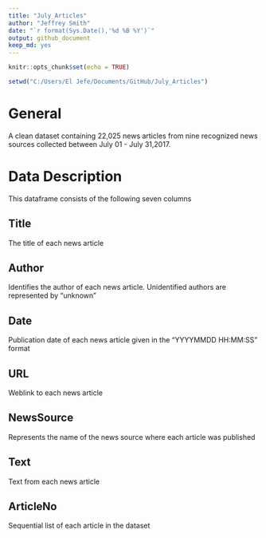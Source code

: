 ```yaml
---
title: "July_Articles"
author: "Jeffrey Smith"
date: "`r format(Sys.Date(),'%d %B %Y')`"
output: github_document
keep_md: yes
---
```

<!--don't edit README.md go to README.Rmd instead-->
```r
knitr::opts_chunk$set(echo = TRUE)
```


```r
setwd("C:/Users/El Jefe/Documents/GitHub/July_Articles")
```
 
# General 
A clean dataset containing 22,025 news articles from nine recognized news
sources collected between July 01 - July 31,2017.
 
# Data Description 
This dataframe consists of the following seven columns

## Title
The title of each news article 

## Author
Identifies the author of each news article. Unidentified authors are represented by "unknown"

## Date
Publication date of each news article given in the "YYYYMMDD HH:MM:SS" format 

## URL
Weblink to each news article

## NewsSource 
Represents the name of the news source where each article was published

## Text 
Text from each news article

## ArticleNo 
Sequential list of each article in the dataset
